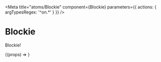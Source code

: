 


<Meta
  title="atoms/Blockie"
  component={Blockie}
  parameters={{ actions: { argTypesRegex: '^on.*' } }}
/>

# Blockie

Blockie!

<Canvas>
  <Story name="Default" args={{ address: fAddress }}>
    {(props) => <Blockie {...props} />}
  </Story>
</Canvas>
